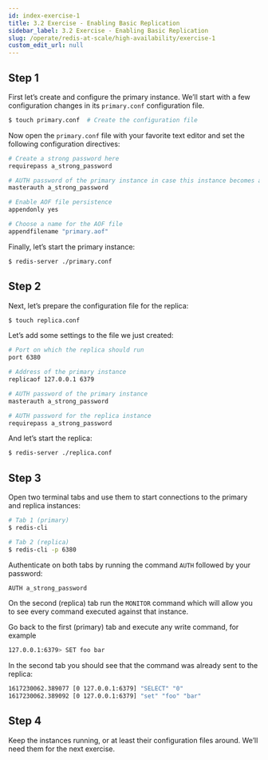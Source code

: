 ```yaml
---
id: index-exercise-1
title: 3.2 Exercise - Enabling Basic Replication
sidebar_label: 3.2 Exercise - Enabling Basic Replication
slug: /operate/redis-at-scale/high-availability/exercise-1
custom_edit_url: null
---
```



## Step 1

First let’s create and configure the primary instance. We’ll start with a few configuration changes in its `primary.conf` configuration file.

```bash
$ touch primary.conf  # Create the configuration file
```

Now open the `primary.conf` file with your favorite text editor and set the following configuration directives:

```bash
# Create a strong password here
requirepass a_strong_password

# AUTH password of the primary instance in case this instance becomes a replica
masterauth a_strong_password

# Enable AOF file persistence
appendonly yes

# Choose a name for the AOF file
appendfilename "primary.aof"
```

Finally, let’s start the primary instance:

```bash
$ redis-server ./primary.conf
```

## Step 2

Next, let’s prepare the configuration file for the replica:

```bash
$ touch replica.conf
```

Let’s add some settings to the file we just created:

```bash
# Port on which the replica should run
port 6380

# Address of the primary instance
replicaof 127.0.0.1 6379

# AUTH password of the primary instance
masterauth a_strong_password

# AUTH password for the replica instance
requirepass a_strong_password
```

And let’s start the replica:

```bash
$ redis-server ./replica.conf
```

## Step 3

Open two terminal tabs and use them to start connections to the primary and replica instances:

```bash
# Tab 1 (primary)
$ redis-cli
```

```bash
# Tab 2 (replica)
$ redis-cli -p 6380
```

Authenticate on both tabs by running the command `AUTH` followed by your password:

```bash
AUTH a_strong_password
```

On the second (replica) tab run the `MONITOR` command which will allow you to see every command executed against that instance.

Go back to the first (primary) tab and execute any write command, for example

```bash
127.0.0.1:6379> SET foo bar
```

In the second tab you should see that the command was already sent to the replica:

```bash
1617230062.389077 [0 127.0.0.1:6379] "SELECT" "0"
1617230062.389092 [0 127.0.0.1:6379] "set" "foo" "bar"
```

## Step 4

Keep the instances running, or at least their configuration files around. We’ll need them for the next exercise.
